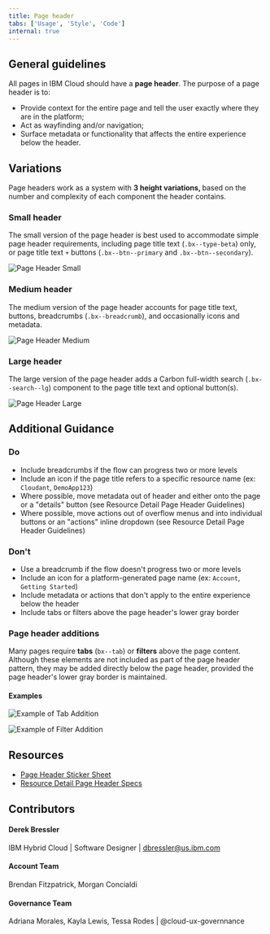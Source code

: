 ```yaml
---
title: Page header
tabs: ['Usage', 'Style', 'Code']
internal: true
---
```


## General guidelines

All pages in IBM Cloud should have a <b>page header</b>. The purpose of a page header is to:

- Provide context for the entire page and tell the user exactly where they are in the platform;
- Act as wayfinding and/or navigation;
- Surface metadata or functionality that affects the entire experience below the header.

## Variations

Page headers work as a system with <B>3 height variations, </b> based on the number and complexity of each component the header contains.

### Small header

The small version of the page header is best used to accommodate simple page header requirements, including page title text (`.bx--type-beta`) only, or page title text `+` buttons (`.bx--btn--primary` and `.bx--btn--secondary`).

<ImageComponent cols="12" caption="Page Header Small">

![Page Header Small](images/pageheader_small.png)

</ImageComponent>

### Medium header

The medium version of the page header accounts for page title text, buttons, breadcrumbs (`.bx--breadcrumb`), and occasionally icons and metadata.

<ImageComponent cols="12" caption="Page Header Medium">

![Page Header Medium](images/pageheader_medium.png)

</ImageComponent>

### Large header

The large version of the page header adds a Carbon full-width search (`.bx--search--lg`) component to the page title text and optional button(s).

<ImageComponent cols="12" caption="Page Header Large">

![Page Header Large](images/pageheader_large.png)

</ImageComponent>

## Additional Guidance

### Do

- Include breadcrumbs if the flow can progress two or more levels
- Include an icon if the page title refers to a specific resource name (ex: `Cloudant`, `DemoApp123`)
- Where possible, move metadata out of header and either onto the page or a "details" button (see Resource Detail Page Header Guidelines)
- Where possible, move actions out of overflow menus and into individual buttons or an "actions" inline dropdown (see Resource Detail Page Header Guidelines)

### Don't

- Use a breadcrumb if the flow doesn't progress two or more levels
- Include an icon for a platform-generated page name (ex: `Account`, `Getting Started`)
- Include metadata or actions that don't apply to the entire experience below the header
- Include tabs or filters above the page header's lower gray border

### Page header additions

Many pages require <b>tabs</b> (`bx--tab`) or <b>filters</b> above the page content. Although these elements are not included as part of the page header pattern, they may be added directly below the page header, provided the page header's lower gray border is maintained.

#### Examples

<ImageComponent cols="12" caption="Example of Tab Addition">

![Example of Tab Addition](images/ex_addition_tabs.png)

</ImageComponent>

<ImageComponent cols="12" caption="PExample of Filter Addition">

![Example of Filter Addition](images/ex_addition_pagefilter.png)

</ImageComponent>

## Resources

- [Page Header Sticker Sheet](https://ibm.box.com/s/v9as4kbrw9o7uof26tca3du38al2kbtt)
- [Resource Detail Page Header Specs](https://ibm.invisionapp.com/share/AGNVIN3RJF6)

## Contributors

#### Derek Bressler

IBM Hybrid Cloud | Software Designer | dbressler@us.ibm.com

#### Account Team

Brendan Fitzpatrick, Morgan Concialdi

#### Governance Team

Adriana Morales, Kayla Lewis, Tessa Rodes | @cloud-ux-governnance
